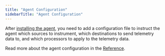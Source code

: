 ```yaml
---
title: "Agent Configuration"
sidebarTitle: "Agent Configuration"
---
```


After [installing the agent](/vmagent/quickstart/installation), you need to add a configuration file to instruct the agent which sources to instrument, which destinations to send telemetry data to, and which processors to apply to the telemetry data.

Read more about the agent configuration in the [Reference](/vmagent/configuration/reference).
